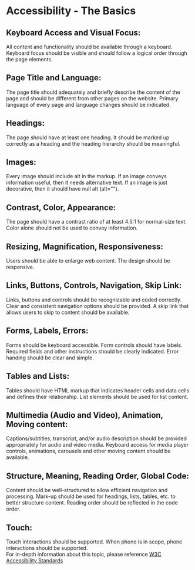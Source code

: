 

<Meta title="Dev Guidelines/Accessibility" />

<div className="row start-align col-lg-12 col-md-12 col-sm-12 pb-16">
  <h1 className="row start-align col-lg-12 col-md-12 col-sm-12">Accessibility - The Basics</h1>
</div>

<div className="row start-align col-lg-12 col-md-12 col-sm-12 py-8">
  <h2 className="row start-align col-lg-12 col-md-12 col-sm-12">
    Keyboard Access and Visual Focus:
  </h2>

  <div className="row start-align col-lg-12 col-md-12 col-sm-12">
    All content and functionality should be available through a keyboard. Keyboard focus should be visible and should follow a logical order through the page elements.
  </div>
</div>

<div className="row start-align col-lg-12 col-md-12 col-sm-12 py-8">
  <h2 className="row start-align col-lg-12 col-md-12 col-sm-12">
    Page Title and Language:
  </h2>

  <div className="row start-align col-lg-12 col-md-12 col-sm-12">
    The page title should adequately and briefly describe the content of the page and should be different from other pages on the website. Primary language of every page and language changes should be indicated.
  </div>
</div>

<div className="row start-align col-lg-12 col-md-12 col-sm-12 py-8">
  <h2 className="row start-align col-lg-12 col-md-12 col-sm-12">
    Headings:
  </h2>

  <div className="row start-align col-lg-12 col-md-12 col-sm-12">
    The page should have at least one heading. It should be marked up correctly as a heading and the heading hierarchy should be meaningful.
  </div>
</div>

<div className="row start-align col-lg-12 col-md-12 col-sm-12 py-8">
  <h2 className="row start-align col-lg-12 col-md-12 col-sm-12">
    Images:
  </h2>

  <div className="row start-align col-lg-12 col-md-12 col-sm-12">
    Every image should include alt in the markup. If an image conveys information useful, then it needs alternative text. If an image is just decorative, then it should have null alt (alt="").
  </div>
</div>

<div className="row start-align col-lg-12 col-md-12 col-sm-12 py-8">
  <h2 className="row start-align col-lg-12 col-md-12 col-sm-12">
    Contrast, Color, Appearance:
  </h2>

  <div className="row start-align col-lg-12 col-md-12 col-sm-12">
    The page should have a contrast ratio of at least 4.5:1 for normal-size text. Color alone should not be used to convey information.
  </div>
</div>

<div className="row start-align col-lg-12 col-md-12 col-sm-12 py-8">
  <h2 className="row start-align col-lg-12 col-md-12 col-sm-12">
    Resizing, Magnification, Responsiveness:
  </h2>

  <div className="row start-align col-lg-12 col-md-12 col-sm-12">
    Users should be able to enlarge web content. The design should be responsive.
  </div>
</div>

<div className="row start-align col-lg-12 col-md-12 col-sm-12 py-8">
  <h2 className="row start-align col-lg-12 col-md-12 col-sm-12">
    Links, Buttons, Controls, Navigation, Skip Link:
  </h2>

  <div className="row start-align col-lg-12 col-md-12 col-sm-12">
    Links, buttons and controls should be recognizable and coded correctly. Clear and consistent navigation options should be provided. A skip link that allows users to skip to content should be available.
  </div>
</div>

<div className="row start-align col-lg-12 col-md-12 col-sm-12 py-8">
  <h2 className="row start-align col-lg-12 col-md-12 col-sm-12">
    Forms, Labels, Errors:
  </h2>

  <div className="row start-align col-lg-12 col-md-12 col-sm-12">
    Forms should be keyboard accessible. Form controls should have labels. Required fields and other instructions should be clearly indicated. Error handing should be clear and simple.
  </div>
</div>

<div className="row start-align col-lg-12 col-md-12 col-sm-12 py-8">
  <h2 className="row start-align col-lg-12 col-md-12 col-sm-12">
    Tables and Lists:
  </h2>

  <div className="row start-align col-lg-12 col-md-12 col-sm-12">
    Tables should have HTML markup that indicates header cells and data cells and defines their relationship. List elements should be used for list content.
  </div>
</div>

<div className="row start-align col-lg-12 col-md-12 col-sm-12 py-8">
  <h2 className="row start-align col-lg-12 col-md-12 col-sm-12">
    Multimedia (Audio and Video), Animation, Moving content:
  </h2>

  <div className="row start-align col-lg-12 col-md-12 col-sm-12">
    Captions/subtitles, transcript, and/or audio description should be provided appropriately for audio and video media. Keyboard access for media player controls, animations, carousels and other moving content should be available.
  </div>
</div>

<div className="row start-align col-lg-12 col-md-12 col-sm-12 py-8">
  <h2 className="row start-align col-lg-12 col-md-12 col-sm-12">
    Structure, Meaning, Reading Order, Global Code:
  </h2>

  <div className="row start-align col-lg-12 col-md-12 col-sm-12">
    Content should be well-structured to allow efficient navigation and processing. Mark-up should be used for headings, lists, tables, etc. to better structure content. Reading order should be reflected in the code order.
  </div>
</div>

<div className="row start-align col-lg-12 col-md-12 col-sm-12 py-8">
  <h2 className="row start-align col-lg-12 col-md-12 col-sm-12">
    Touch:
  </h2>

  <div className="row start-align col-lg-12 col-md-12 col-sm-12">
    Touch interactions should be supported. When phone is in scope, phone interactions should be supported.
  </div>
</div>

<div className="row start-align col-lg-12 col-md-12 col-sm-12 py-16 font-italic">
  <div className="row start-align col-lg-12 col-md-12 col-sm-12">
    For in-depth information about this topic, please reference <a style={{ paddingLeft: '4px' }} href="https://www.w3.org/WAI/standards-guidelines/" target="_blank"> W3C Accessibility Standards </a>
  </div>
</div>
